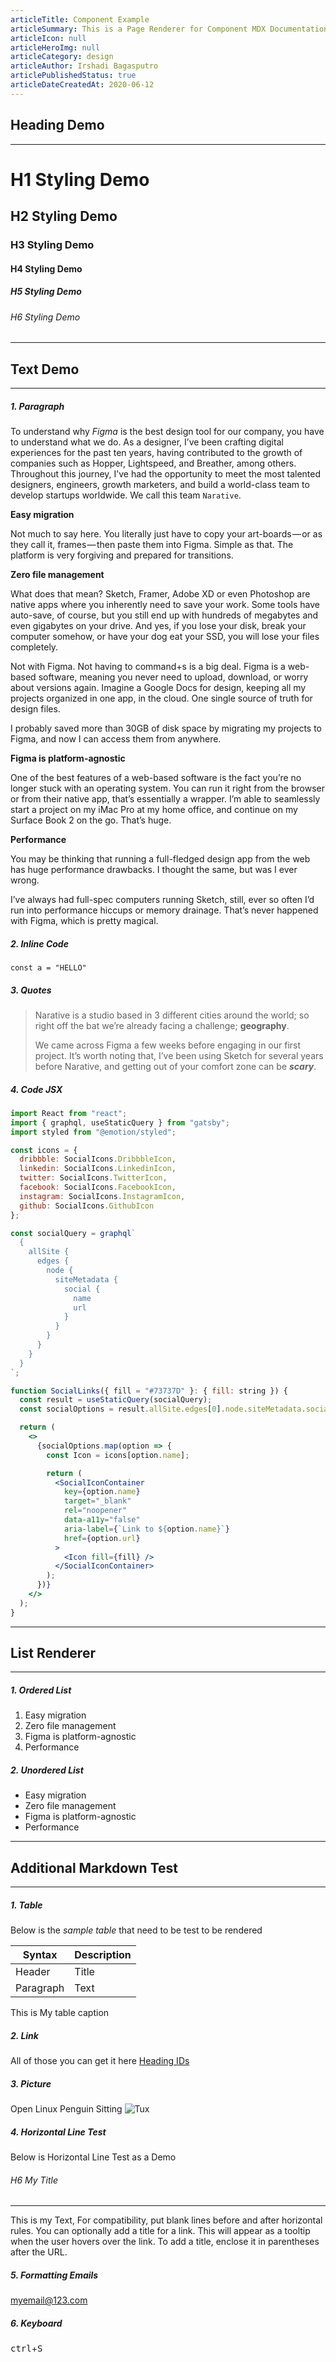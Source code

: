 ```yaml
---
articleTitle: Component Example
articleSummary: This is a Page Renderer for Component MDX Documentation and Demo
articleIcon: null
articleHeroImg: null
articleCategory: design
articleAuthor: Irshadi Bagasputro
articlePublishedStatus: true
articleDateCreatedAt: 2020-06-12
---
```


## Heading Demo

---

# H1 Styling Demo

## H2 Styling Demo

### H3 Styling Demo

#### H4 Styling Demo

##### H5 Styling Demo

###### H6 Styling Demo

---

## Text Demo

---

##### 1. Paragraph

To understand why _Figma_ is the best design tool for our company, you have to understand what we do.
As a designer, I’ve been crafting digital experiences for the past ten years, having contributed to the growth of companies such as Hopper, Lightspeed, and Breather, among others.
Throughout this journey, I’ve had the opportunity to meet the most talented designers, engineers, growth marketers, and build a world-class team to develop startups worldwide. We call this team `Narative`.

**Easy migration**

Not much to say here. You literally just have to copy your art-boards — or as they call it, frames — then paste them into Figma. Simple as that. The platform is very forgiving and prepared for transitions.

**Zero file management**

What does that mean? Sketch, Framer, Adobe XD or even Photoshop are native apps where you inherently need to save your work. Some tools have auto-save, of course, but you still end up with hundreds of megabytes and even gigabytes on your drive. And yes, if you lose your disk, break your computer somehow, or have your dog eat your SSD, you will lose your files completely.

Not with Figma. Not having to command+s is a big deal. Figma is a web-based software, meaning you never need to upload, download, or worry about versions again. Imagine a Google Docs for design, keeping all my projects organized in one app, in the cloud. One single source of truth for design files.

I probably saved more than 30GB of disk space by migrating my projects to Figma, and now I can access them from anywhere.

**Figma is platform-agnostic**

One of the best features of a web-based software is the fact you’re no longer stuck with an operating system. You can run it right from the browser or from their native app, that’s essentially a wrapper. I’m able to seamlessly start a project on my iMac Pro at my home office, and continue on my Surface Book 2 on the go. That’s huge.

**Performance**

You may be thinking that running a full-fledged design app from the web has huge performance drawbacks. I thought the same, but was I ever wrong.

I’ve always had full-spec computers running Sketch, still, ever so often I’d run into performance hiccups or memory drainage. That’s never happened with Figma, which is pretty magical.

##### 2. Inline Code

`const a = "HELLO"`

##### 3. Quotes

> Narative is a studio based in 3 different cities around the world; so right off the bat we’re already facing a challenge; **geography**.
>
> We came across Figma a few weeks before engaging in our first project. It’s worth noting that, I’ve been using Sketch for several years before Narative, and getting out of your comfort zone can be **_scary_**.

##### 4. Code JSX

```jsx
import React from "react";
import { graphql, useStaticQuery } from "gatsby";
import styled from "@emotion/styled";

const icons = {
  dribbble: SocialIcons.DribbbleIcon,
  linkedin: SocialIcons.LinkedinIcon,
  twitter: SocialIcons.TwitterIcon,
  facebook: SocialIcons.FacebookIcon,
  instagram: SocialIcons.InstagramIcon,
  github: SocialIcons.GithubIcon
};

const socialQuery = graphql`
  {
    allSite {
      edges {
        node {
          siteMetadata {
            social {
              name
              url
            }
          }
        }
      }
    }
  }
`;

function SocialLinks({ fill = "#73737D" }: { fill: string }) {
  const result = useStaticQuery(socialQuery);
  const socialOptions = result.allSite.edges[0].node.siteMetadata.social;

  return (
    <>
      {socialOptions.map(option => {
        const Icon = icons[option.name];

        return (
          <SocialIconContainer
            key={option.name}
            target="_blank"
            rel="noopener"
            data-a11y="false"
            aria-label={`Link to ${option.name}`}
            href={option.url}
          >
            <Icon fill={fill} />
          </SocialIconContainer>
        );
      })}
    </>
  );
}
```

---

## List Renderer

---

##### 1. Ordered List

1. Easy migration
2. Zero file management
3. Figma is platform-agnostic
4. Performance

##### 2. Unordered List

- Easy migration
- Zero file management
- Figma is platform-agnostic
- Performance

---

## Additional Markdown Test

---

##### 1. Table

Below is the _sample table_ that need to be test to be rendered

| Syntax    | Description |
| --------- | ----------- |
| Header    | Title       |
| Paragraph | Text        |

<caption>This is My table caption</caption>

##### 2. Link

All of those you can get it here [Heading IDs](https://www.freecodecamp.org/news/build-a-developer-blog-from-scratch-with-gatsby-and-mdx/)

##### 3. Picture

Open Linux Penguin Sitting
![Tux](https://d33wubrfki0l68.cloudfront.net/e7ed9fe4bafe46e275c807d63591f85f9ab246ba/e2d28/assets/images/tux.png)

##### 4. Horizontal Line Test

Below is Horizontal Line Test as a Demo

###### H6 My Title

---

This is my Text, For compatibility, put blank lines before and after horizontal rules. You can optionally add a title for a link. This will appear as a tooltip when the user hovers over the link. To add a title, enclose it in parentheses after the URL.

##### 5. Formatting Emails

<myemail@123.com>

##### 6. Keyboard

<span>
  <kbd>ctrl</kbd>+<kbd>S</kbd>
</span>
